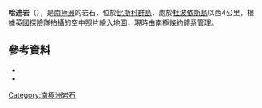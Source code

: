 {{coord|66|16|S|67|17|W|source:GNIS|display=title}}

'''哈迪岩'''（{{lang-en|Hardy Rocks}}），是[[南極洲|南極洲]]的岩石，位於[[比斯科群島|比斯科群島]]，處於[[杜波依斯島|杜波依斯島]]以西4公里，根據[[英國|英國]]探險隊拍攝的空中照片繪入地圖，現時由[[南極條約體系|南極條約體系]]管理。

==參考資料==
*{{cite gnis | type = antarid | id = 6376| name = Hardy Rocks | accessdate = 2012-05-23}}
*{{usgs-gazetteer|id=6376}}

{{DEFAULTSORT:Hardy Rocks}}
[[Category:南極洲岩石|Category:南極洲岩石]]


{{Biscoes-geo-stub}}